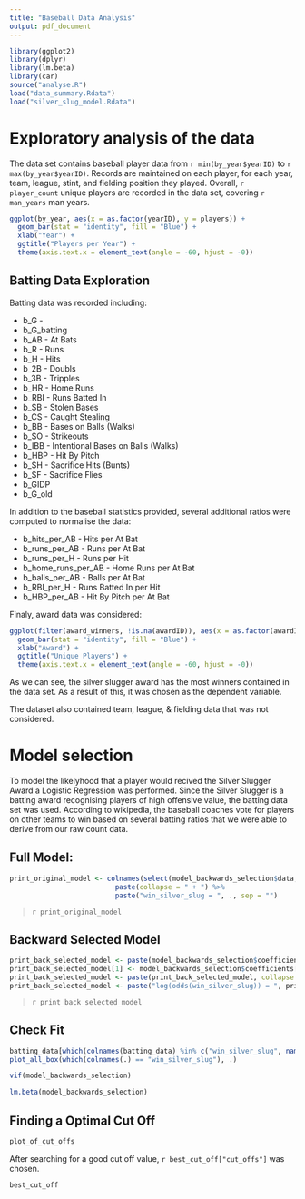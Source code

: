```yaml
---
title: "Baseball Data Analysis"
output: pdf_document
---
```


```r
library(ggplot2)
library(dplyr)
library(lm.beta)
library(car)
source("analyse.R")
load("data_summary.Rdata")
load("silver_slug_model.Rdata")
```

# Exploratory analysis of the data

The data set contains baseball player data from `r min(by_year$yearID)` to `r max(by_year$yearID)`. Records are maintained on each player, for each year, team, league, stint, and fielding position they played. Overall, `r player_count` unique players are recorded in the data set, covering `r man_years` man years.

```r
ggplot(by_year, aes(x = as.factor(yearID), y = players)) +
  geom_bar(stat = "identity", fill = "Blue") +
  xlab("Year") +
  ggtitle("Players per Year") +
  theme(axis.text.x = element_text(angle = -60, hjust = -0))
```

## Batting Data Exploration

Batting data was recorded including:

* b_G - 
* b_G_batting
* b_AB - At Bats
* b_R - Runs
* b_H - Hits
* b_2B - Doubls
* b_3B - Tripples
* b_HR - Home Runs
* b_RBI - Runs Batted In
* b_SB - Stolen Bases
* b_CS - Caught Stealing
* b_BB - Bases on Balls (Walks)
* b_SO - Strikeouts
* b_IBB - Intentional Bases on Balls (Walks)
* b_HBP - Hit By Pitch
* b_SH - Sacrifice Hits (Bunts)
* b_SF - Sacrifice Flies
* b_GIDP
* b_G_old

In addition to the baseball statistics provided, several additional ratios were computed to normalise the data:

* b_hits_per_AB - Hits per At Bat
* b_runs_per_AB - Runs per At Bat
* b_runs_per_H - Runs per Hit
* b_home_runs_per_AB - Home Runs per At Bat
* b_balls_per_AB - Balls per At Bat
* b_RBI_per_H - Runs Batted In per Hit
* b_HBP_per_AB - Hit By Pitch per At Bat

Finaly, award data was considered:

```r
ggplot(filter(award_winners, !is.na(awardID)), aes(x = as.factor(awardID), y = players)) +
  geom_bar(stat = "identity", fill = "Blue") +
  xlab("Award") +
  ggtitle("Unique Players") +
  theme(axis.text.x = element_text(angle = -60, hjust = -0))
```

As we can see, the silver slugger award has the most winners contained in the data set. As a result of this, it was chosen as the dependent variable.

The dataset also contained team, league, & fielding data that was not considered.

# Model selection
To model the likelyhood that a player would recived the Silver Slugger Award a Logistic Regression was performed. Since the Silver Slugger is a batting award recognising players of high offensive value, the batting data set was used. According to wikipedia, the baseball coaches vote for players on other teams to win based on several batting ratios that we were able to derive from our raw count data.

## Full Model:
```r
print_original_model <- colnames(select(model_backwards_selection$data, -win_silver_slug)) %>%
                          paste(collapse = " + ") %>%
                          paste("win_silver_slug = ", ., sep = "")
```
>`r print_original_model`

## Backward Selected Model

```r
print_back_selected_model <- paste(model_backwards_selection$coefficients, names(model_backwards_selection$coefficients), sep = " * ")
print_back_selected_model[1] <- model_backwards_selection$coefficients[1]
print_back_selected_model <- paste(print_back_selected_model, collapse = " + ")
print_back_selected_model <- paste("log(odds(win_silver_slug)) = ", print_back_selected_model, sep = "")
```
>`r print_back_selected_model`

## Check Fit

```r
batting_data[which(colnames(batting_data) %in% c("win_silver_slug", names(model_backwards_selection$coefficients)))] %>%
plot_all_box(which(colnames(.) == "win_silver_slug"), .)
```

```r
vif(model_backwards_selection)
```

```r
lm.beta(model_backwards_selection)
```

## Finding a Optimal Cut Off

```r
plot_of_cut_offs
```

After searching for a good cut off value, `r best_cut_off["cut_offs"]` was chosen.

```r
best_cut_off
```

